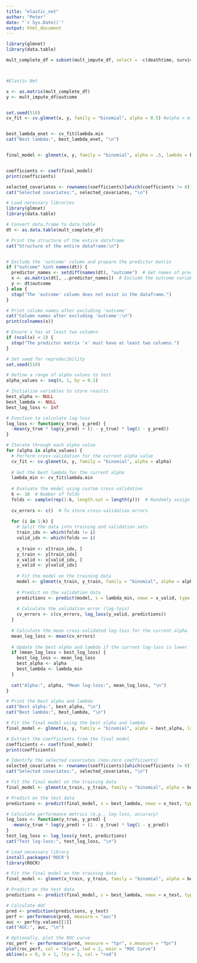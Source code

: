 ```yaml
---
title: "elastic_net"
author: "Peter"
date: "`r Sys.Date()`"
output: html_document
---
```


```r

library(glmnet)
library(data.table)

```



```r
mult_complete_df = subset(mult_impute_df, select = -c(deathtime, survival_time, LOS, outcome, Unnamed_0, V1, admittime))



#Elastic Net

x <- as.matrix(mult_complete_df)  
y <- mult_impute_df$outcome


set.seed(510)  
cv_fit <- cv.glmnet(x, y, family = "binomial", alpha = 0.5) #alpha = mix between lasso and ridge, with higher values being more lasso.


best_lambda_enet <- cv_fit$lambda.min
cat("Best lambda:", best_lambda_enet, "\n")


final_model <- glmnet(x, y, family = "binomial", alpha = .5, lambda = best_lambda_enet)


coefficients <- coef(final_model)
print(coefficients)

selected_covariates <- rownames(coefficients)[which(coefficients != 0)]
cat("Selected covariates:", selected_covariates, "\n")

```




```r
# Load necessary libraries
library(glmnet)
library(data.table)

# Convert data.frame to data.table
dt <- as.data.table(mult_complete_df)

# Print the structure of the entire dataframe
cat("Structure of the entire dataframe:\n")


# Exclude the 'outcome' column and prepare the predictor matrix
if ("outcome" %in% names(dt)) {
  predictor_names <- setdiff(names(dt), "outcome")  # Get names of predictor columns
  x <- as.matrix(dt[, ..predictor_names])  # Exclude the outcome variable
  y <- dt$outcome
} else {
  stop("The 'outcome' column does not exist in the dataframe.")
}

# Print column names after excluding 'outcome'
cat("Column names after excluding 'outcome':\n")
print(colnames(x))

# Ensure x has at least two columns
if (ncol(x) < 2) {
  stop("The predictor matrix 'x' must have at least two columns.")
}

# Set seed for reproducibility
set.seed(510)

# Define a range of alpha values to test
alpha_values <- seq(0, 1, by = 0.1)

# Initialize variables to store results
best_alpha <- NULL
best_lambda <- NULL
best_log_loss <- Inf

# Function to calculate log-loss
log_loss <- function(y_true, y_pred) {
  -mean(y_true * log(y_pred) + (1 - y_true) * log(1 - y_pred))
}

# Iterate through each alpha value
for (alpha in alpha_values) {
  # Perform cross-validation for the current alpha value
  cv_fit <- cv.glmnet(x, y, family = "binomial", alpha = alpha)
  
  # Get the best lambda for the current alpha
  lambda_min <- cv_fit$lambda.min
  
  # Evaluate the model using custom cross-validation
  k <- 10  # Number of folds
  folds <- sample(rep(1:k, length.out = length(y)))  # Randomly assign data to folds
  
  cv_errors <- c()  # To store cross-validation errors
  
  for (i in 1:k) {
    # Split the data into training and validation sets
    train_idx <- which(folds != i)
    valid_idx <- which(folds == i)
    
    x_train <- x[train_idx, ]
    y_train <- y[train_idx]
    x_valid <- x[valid_idx, ]
    y_valid <- y[valid_idx]
    
    # Fit the model on the training data
    model <- glmnet(x_train, y_train, family = "binomial", alpha = alpha, lambda = lambda_min)
    
    # Predict on the validation data
    predictions <- predict(model, s = lambda_min, newx = x_valid, type = "response")
    
    # Calculate the validation error (log-loss)
    cv_errors <- c(cv_errors, log_loss(y_valid, predictions))
  }
  
  # Calculate the mean cross-validated log-loss for the current alpha
  mean_log_loss <- mean(cv_errors)
  
  # Update the best alpha and lambda if the current log-loss is lower
  if (mean_log_loss < best_log_loss) {
    best_log_loss <- mean_log_loss
    best_alpha <- alpha
    best_lambda <- lambda_min
  }
  
  cat("Alpha:", alpha, "Mean log-loss:", mean_log_loss, "\n")
}

# Print the best alpha and lambda
cat("Best alpha:", best_alpha, "\n")
cat("Best lambda:", best_lambda, "\n")

# Fit the final model using the best alpha and lambda
final_model <- glmnet(x, y, family = "binomial", alpha = best_alpha, lambda = best_lambda)

# Extract the coefficients from the final model
coefficients <- coef(final_model)
print(coefficients)

# Identify the selected covariates (non-zero coefficients)
selected_covariates <- rownames(coefficients)[which(coefficients != 0)]
cat("Selected covariates:", selected_covariates, "\n")

```

```r

# Fit the final model on the training data
final_model <- glmnet(x_train, y_train, family = "binomial", alpha = best_alpha, lambda = best_lambda)

# Predict on the test data
predictions <- predict(final_model, s = best_lambda, newx = x_test, type = "response")

# Calculate performance metrics (e.g., log-loss, accuracy)
log_loss <- function(y_true, y_pred) {
  -mean(y_true * log(y_pred) + (1 - y_true) * log(1 - y_pred))
}
test_log_loss <- log_loss(y_test, predictions)
cat("Test log-loss:", test_log_loss, "\n")

```



```r
# Load necessary library
install.packages('ROCR')
library(ROCR)

# Fit the final model on the training data
final_model <- glmnet(x_train, y_train, family = "binomial", alpha = best_alpha, lambda = best_lambda)

# Predict on the test data
predictions <- predict(final_model, s = best_lambda, newx = x_test, type = "response")

# Calculate AUC
pred <- prediction(predictions, y_test)
perf <- performance(pred, measure = "auc")
auc <- perf@y.values[[1]]
cat("AUC:", auc, "\n")

# Optionally, plot the ROC curve
roc_perf <- performance(pred, measure = "tpr", x.measure = "fpr")
plot(roc_perf, col = "blue", lwd = 2, main = "ROC Curve")
abline(a = 0, b = 1, lty = 2, col = "red")

```








